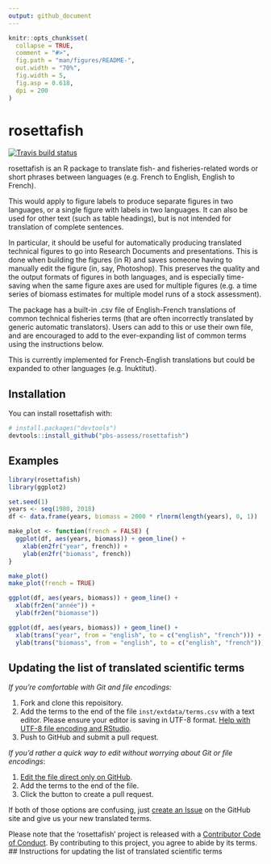 ```yaml
---
output: github_document
---
```


<!-- README.md is generated from README.Rmd. Please edit that file -->

```r
knitr::opts_chunk$set(
  collapse = TRUE,
  comment = "#>",
  fig.path = "man/figures/README-",
  out.width = "70%",
  fig.width = 5,
  fig.asp = 0.618,
  dpi = 200
)
```

# rosettafish

[![Travis build status](https://travis-ci.org/pbs-assess/rosettafish.svg?branch=master)](https://travis-ci.org/pbs-assess/rosettafish)

rosettafish is an R package to translate fish- and fisheries-related words or short phrases between languages (e.g. French to English, English to French).

This would apply to figure labels to produce separate figures in two languages, or a single figure with labels in two languages. It can also be used for other text (such as table headings), but is not intended for translation of complete sentences.

In particular, it should be useful for automatically producing translated technical figures to go into Research Documents and presentations. This is done when building the figures (in R) and saves someone having to manually edit the figure (in, say, Photoshop). This preserves the quality and the output formats of figures in both languages, and is especially time-saving when the same figure axes are used for multiple figures (e.g. a time series of biomass estimates for multiple model runs of a stock assessment).

The package has a built-in .csv file of English-French translations of common technical fisheries terms (that are often incorrectly translated by generic automatic translators). Users can add to this or use their own file, and are encouraged to add to the ever-expanding list of common terms using the instructions below.

This is currently implemented for French-English translations but could be expanded to other languages (e.g. Inuktitut).

## Installation

You can install rosettafish with:

```r
# install.packages("devtools")
devtools::install_github("pbs-assess/rosettafish")
```

## Examples

```r
library(rosettafish)
library(ggplot2)
```

```r
set.seed(1)
years <- seq(1980, 2018)
df <- data.frame(years, biomass = 2000 * rlnorm(length(years), 0, 1))
```

```r
make_plot <- function(french = FALSE) {
  ggplot(df, aes(years, biomass)) + geom_line() +
    xlab(en2fr("year", french)) +
    ylab(en2fr("biomass", french))
}
```

```r
make_plot()
make_plot(french = TRUE)
```

```r
ggplot(df, aes(years, biomass)) + geom_line() +
  xlab(fr2en("année")) +
  ylab(fr2en("biomasse"))
```

```r
ggplot(df, aes(years, biomass)) + geom_line() +
  xlab(trans("year", from = "english", to = c("english", "french"))) +
  ylab(trans("biomass", from = "english", to = c("english", "french")))
```

## Updating the list of translated scientific terms

*If you're comfortable with Git and file encodings:*

1. Fork and clone this repoisitory.
2. Add the terms to the end of the file `inst/extdata/terms.csv` with a text editor. Please ensure your editor is saving in UTF-8 format. [Help with UTF-8 file encoding and RStudio](https://support.rstudio.com/hc/en-us/articles/200532197-Character-Encoding). 
3. Push to GitHub and submit a pull request.

*If you'd rather a quick way to edit without worrying about Git or file encodings*:

1. [Edit the file direct only on GitHub](https://github.com/pbs-assess/rosettafish/edit/master/inst/extdata/terms.csv). 
2. Add the terms to the end of the file.
3. Click the button to create a pull request.

If both of those options are confusing, just 
[create an Issue](https://github.com/pbs-assess/rosettafish/issues/new)
on the GitHub site and give us your new translated terms.

Please note that the ‘rosettafish’ project is released with a
[Contributor Code of Conduct](.github/CODE_OF_CONDUCT.md). By
contributing to this project, you agree to abide by its terms.
## Instructions for updating the list of translated scientific terms
